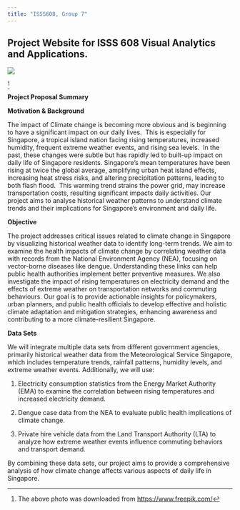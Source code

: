 ```yaml
---
title: "ISSS608, Group 7"
---
```


## Project Website for ISSS 608 Visual Analytics and Applications.

![](images/clipboard-3285200596.png)

[^1]

[^1]: The above photo was downloaded from <https://www.freepik.com/>

**Project Proposal Summary**

**Motivation & Background**

The impact of Climate change is becoming more obvious and is beginning to have a significant impact on our daily lives.  This is especially for Singapore, a tropical island nation facing rising temperatures, increased humidity, frequent extreme weather events, and rising sea levels.  In the past, these changes were subtle but has rapidly led to built-up impact on daily life of Singapore residents. Singapore's mean temperatures have been rising at twice the global average, amplifying urban heat island effects, increasing heat stress risks, and altering precipitation patterns, leading to both flash flood.  This warming trend strains the power grid, may increase transportation costs, resulting significant impacts daily activities. Our project aims to analyse historical weather patterns to understand climate trends and their implications for Singapore's environment and daily life.

**Objective**

The project addresses critical issues related to climate change in Singapore by visualizing historical weather data to identify long-term trends. We aim to examine the health impacts of climate change by correlating weather data with records from the National Environment Agency (NEA), focusing on vector-borne diseases like dengue. Understanding these links can help public health authorities implement better preventive measures. We also investigate the impact of rising temperatures on electricity demand and the effects of extreme weather on transportation networks and commuting behaviours. Our goal is to provide actionable insights for policymakers, urban planners, and public health officials to develop effective and holistic climate adaptation and mitigation strategies, enhancing awareness and contributing to a more climate-resilient Singapore.

**Data Sets**

We will integrate multiple data sets from different government agencies, primarily historical weather data from the Meteorological Service Singapore, which includes temperature trends, rainfall patterns, humidity levels, and extreme weather events. Additionally, we will use:

1.  Electricity consumption statistics from the Energy Market Authority (EMA) to examine the correlation between rising temperatures and increased electricity demand.

2.  Dengue case data from the NEA to evaluate public health implications of climate change.

3.  Private hire vehicle data from the Land Transport Authority (LTA) to analyze how extreme weather events influence commuting behaviors and transport demand.

By combining these data sets, our project aims to provide a comprehensive analysis of how climate change affects various aspects of daily life in Singapore.
